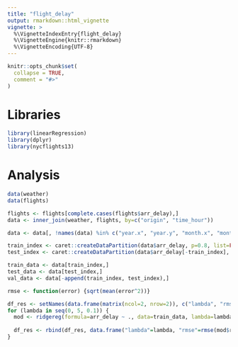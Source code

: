 ```yaml
---
title: "flight_delay"
output: rmarkdown::html_vignette
vignette: >
  %\VignetteIndexEntry{flight_delay}
  %\VignetteEngine{knitr::rmarkdown}
  %\VignetteEncoding{UTF-8}
---
```


```r
knitr::opts_chunk$set(
  collapse = TRUE,
  comment = "#>"
)
```

# Libraries
```r
library(linearRegression)
library(dplyr)
library(nycflights13)
```

# Analysis
```r
data(weather)
data(flights)

flights <- flights[complete.cases(flights$arr_delay),]
data <- inner_join(weather, flights, by=c("origin", "time_hour"))

data <- data[, !names(data) %in% c("year.x", "year.y", "month.x", "month.y", "day.x", "day.y", "hour.x", "hour.y", "dep_time", "sched_dep_time", "dep_delay", "arr_time", "sched_arr_time", "carrier", "flight", "tailnum", "dest", "distance", "hour", "minute", "dewp", "wind_gust", "pressure", "time_hour", "origin")]

train_index <- caret::createDataPartition(data$arr_delay, p=0.8, list=FALSE, times=1)
test_index <- caret::createDataPartition(data$arr_delay[-train_index], p=0.25, list=FALSE, times=1)

train_data <- data[train_index,]
test_data <- data[test_index,]
val_data <- data[-append(train_index, test_index),]

rmse <- function(error) {sqrt(mean(error^2))}

df_res <- setNames(data.frame(matrix(ncol=2, nrow=2)), c("lambda", "rmse"))
for (lambda in seq(0, 5, 0.1)) {
  mod <- ridgereg(formula=arr_delay ~ ., data=train_data, lambda=lambda)
  
  df_res <- rbind(df_res, data.frame("lambda"=lambda, "rmse"=rmse(mod$res)))
}


```
